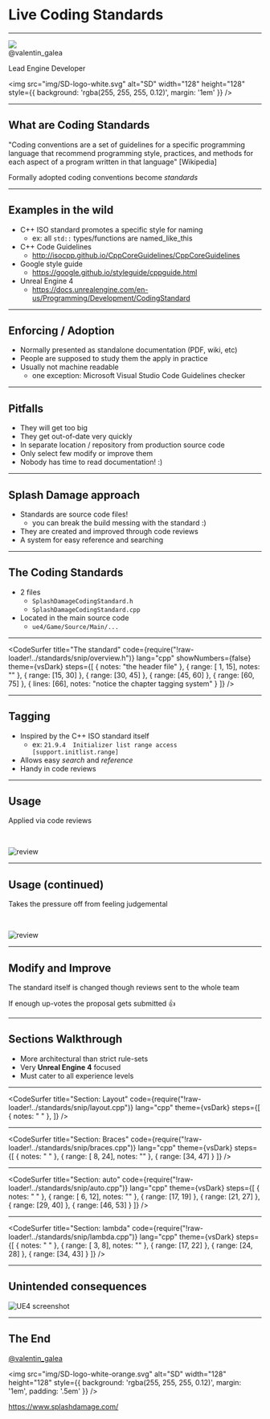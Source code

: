 
# Live Coding Standards

<Head><title>Live Coding Standards</title></Head>

---

<Image src="img/banner.jpg">
<Box
  css={{
    position: 'relative',
    top: '50%',
    transform: 'translateY(-50%)',
    color: 'white'
  }}
>
  <div style={{fontSize: '2em', marginBottom: '.5em'}}>@valentin_galea</div>

  Lead Engine Developer

  <img src="img/SD-logo-white.svg" alt="SD" 
    width="128" height="128"
    style={{
        background: 'rgba(255, 255, 255, 0.12)',
        margin: '1em'
    }}
  />
</Box>

</Image>

---
## What are Coding Standards

<Appear>
<p>"Coding conventions are a set of guidelines for a specific programming language that recommend programming style, practices, and methods for each aspect of a program written in that language" [Wikipedia]</p>
<p>Formally adopted coding conventions become <i>standards</i></p>
</Appear>

---
## Examples in the wild

- C++ ISO standard promotes a specific style for naming
  - ex: all `std::` types/functions are named_like_this
- C++ Code Guidelines
  - http://isocpp.github.io/CppCoreGuidelines/CppCoreGuidelines
- Google style guide
  - https://google.github.io/styleguide/cppguide.html
- Unreal Engine 4
  - https://docs.unrealengine.com/en-us/Programming/Development/CodingStandard

---
## Enforcing / Adoption

- Normally presented as standalone documentation (PDF, wiki, etc)
- People are supposed to study them the apply in practice
- Usually not machine readable
  - one exception: Microsoft Visual Studio Code Guidelines checker

---
## Pitfalls

- They will get too big
- They get out-of-date very quickly
- In separate location / repository from production source code
- Only select few modify or improve them
- Nobody has time to read documentation! :)

---
## Splash Damage approach

- Standards are source code files!
  - you can break the build messing with the standard :)
- They are created and improved through code reviews
- A system for easy reference and searching

---
## The Coding Standards

* 2 files
  * `SplashDamageCodingStandard.h`
  * `SplashDamageCodingStandard.cpp`
* Located in the main source code
  * `ue4/Game/Source/Main/...`

---
<CodeSurfer
  title="The standard"
  code={require("!raw-loader!../standards/snip/overview.h")}
  lang="cpp"
  showNumbers={false}
  theme={vsDark}
  steps={[
    { notes: "the header file" },
    { range: [ 1, 15], notes: "" },
    { range: [15, 30] },
    { range: [30, 45] },
    { range: [45, 60] },
    { range: [60, 75] },
    { lines: [66], notes: "notice the chapter tagging system" }
  ]}
/>

---
## Tagging

- Inspired by the C++ ISO standard itself
  - ex: `21.9.4  Initializer list range access [support.initlist.range]`
- Allows easy _search_ and _reference_
- Handy in code reviews

---
## Usage

Applied via code reviews

<br/>

![review](img/review-1.png)

---
## Usage (continued)

Takes the pressure off from feeling judgemental

<br/>

![review](img/review-2.png)

---
## Modify and Improve

The standard itself is changed though reviews sent to the whole team

If enough up-votes the proposal gets submitted 👍

---
## Sections Walkthrough

- More architectural than strict rule-sets
- Very **Unreal Engine 4** focused
- Must cater to all experience levels

---
<CodeSurfer
  title="Section: Layout"
  code={require("!raw-loader!../standards/snip/layout.cpp")}
  lang="cpp"
  theme={vsDark}
  steps={[
    { notes: " " },
  ]}
/>

---
<CodeSurfer
  title="Section: Braces"
  code={require("!raw-loader!../standards/snip/braces.cpp")}
  lang="cpp"
  theme={vsDark}
  steps={[
    { notes: " " },
    { range: [ 8, 24], notes: "" },
    { range: [34, 47] }
  ]}
/>

---
<CodeSurfer
  title="Section: auto"
  code={require("!raw-loader!../standards/snip/auto.cpp")}
  lang="cpp"
  theme={vsDark}
  steps={[
    { notes: " " },
    { range: [ 6, 12], notes: "" },
    { range: [17, 19] },
    { range: [21, 27] },
    { range: [29, 40] },
    { range: [46, 53] }
  ]}
/>

---
<CodeSurfer
  title="Section: lambda"
  code={require("!raw-loader!../standards/snip/lambda.cpp")}
  lang="cpp"
  theme={vsDark}
  steps={[
    { notes: " " },
    { range: [ 3,  8], notes: "" },
    { range: [17, 22] },
    { range: [24, 28] },
    { range: [34, 43] }
  ]}
/>

---
## Unintended consequences

<Appear>
  <img src="img/coding-actor.png" alt="UE4 screenshot"/>
</Appear>

---
## The End

[@valentin_galea](https://twitter.com/valentin_galea)

<img src="img/SD-logo-white-orange.svg" alt="SD" 
  width="128" height="128"
  style={{
      background: 'rgba(255, 255, 255, 0.12)',
      margin: '1em',
      padding: '.5em'
  }}
/>  

https://www.splashdamage.com/
